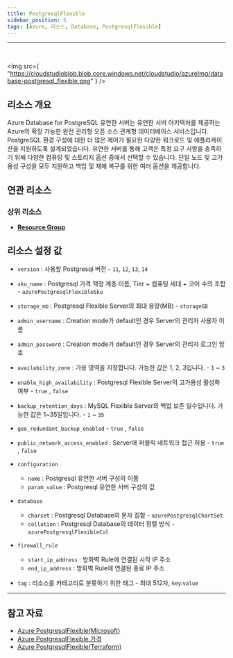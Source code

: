 ```yaml
---
title: PostgresqlFlexible
sidebar_position: 5
tags: [Azure, 리소스, Database, PostgresqlFlexible]
---
```


<hr />
<br />

<img
    src={
        "https://cloudstudioblob.blob.core.windows.net/cloudstudio/azureImg/database-postgresql_flexible.png"
    }
/>

## 리소스 개요

Azure Database for PostgreSQL 유연한 서버는 유연한 서버 아키텍처를 제공하는 Azure의 확장 가능한 완전 관리형 오픈 소스 관계형 데이터베이스 서비스입니다.
PostgreSQL 환경 구성에 대한 더 많은 제어가 필요한 다양한 워크로드 및 애플리케이션을 지원하도록 설계되었습니다.
유연한 서버를 통해 고객은 특정 요구 사항을 충족하기 위해 다양한 컴퓨팅 및 스토리지 옵션 중에서 선택할 수 있습니다.
단일 노드 및 고가용성 구성을 모두 지원하고 백업 및 재해 복구를 위한 여러 옵션을 제공합니다.

## 연관 리소스

### 상위 리소스

-   [**Resource Group**](https://docs.cstudio.app/docs/resource/azure/Base/ResourceGroup)

## 리소스 설정 값

-   `version` : 사용할 Postgresql 버전 - `11`, `12`, `13`, `14`

-   `sku_name` : Postgresql 가격 책정 계층 이름, Tier + 컴퓨팅 세대 + 코어 수의 조합 - `azurePostgresqlFlexibleSku`

-   `storage_mb` : Postgresql Flexible Server의 최대 용량(MB) - `storageGB`

-   `admin_username` : Creation mode가 default인 경우 Server의 관리자 사용자 이름

-   `admin_password` : Creation mode가 default인 경우 Server의 관리자 로그인 암호

-   `availability_zone` : 가용 영역을 지정합니다. 가능한 값은 1, 2, 3입니다. - `1` ~ `3`

-   `enable_high_availability` : Postgresql Flexible Server의 고가용성 활성화 여부 - `true` , `false`

-   `backup_retention_days` : MySQL Flexible Server의 백업 보존 일수입니다. 가능한 값은 1~35일입니다. - `1` ~ `35`

-   `geo_redundant_backup_enabled` - `true` , `false`

-   `public_network_access_enabled` : Server에 퍼블릭 네트워크 접근 허용 - `true` , `false`

-   `configuration`

    -   `name` : Postgresql 유연한 서버 구성의 이름
    -   `param_value` : Postgresql 유연한 서버 구성의 값

-   `database`

    -   `charset` : Postgresql Database의 문자 집합 - `azurePostgresqlChartSet`
    -   `collation` : Postgresql Database의 데이터 정렬 방식 - `azurePostgresqlFlexibleCol`

-   `firewall_rule`

    -   `start_ip_address` : 방화벽 Rule에 연결된 시작 IP 주소
    -   `end_ip_address` : 방화벽 Rule에 연결된 종료 IP 주소

-   `tag` : 리소스를 카테고리로 분류하기 위한 태그 - 최대 512자, `key`:`value`

---

## 참고 자료

-   [Azure PostgresqlFlexible(Microsoft)](https://learn.microsoft.com/ko-kr/azure/postgresql/flexible-server/overview)
-   [Azure PostgresqlFlexible 가격](https://azure.microsoft.com/ko-kr/pricing/details/postgresql/flexible-server/)
-   [Azure PostgresqlFlexible(Terraform)](https://registry.terraform.io/providers/hashicorp/azurerm/latest/docs/resources/postgresql_flexible_server)
